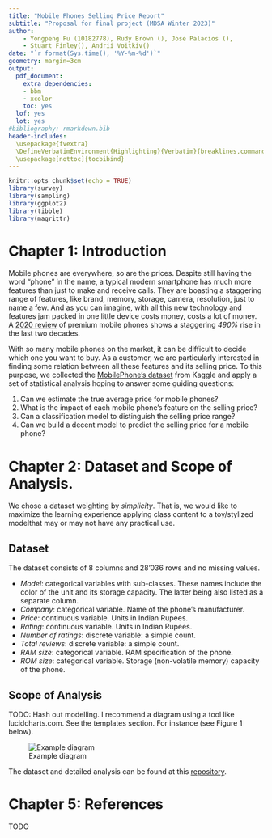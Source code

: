 ```yaml
---
title: "Mobile Phones Selling Price Report"
subtitle: "Proposal for final project (MDSA Winter 2023)"
author: 
    - Yongpeng Fu (10182778), Rudy Brown (), Jose Palacios (),
    - Stuart Finley(), Andrii Voitkiv()
date: "`r format(Sys.time(), '%Y-%m-%d')`"
geometry: margin=3cm
output: 
  pdf_document:
    extra_dependencies:
    - bbm
    - xcolor
    toc: yes
  lof: yes
  lot: yes
#bibliography: rmarkdown.bib
header-includes:
  \usepackage{fvextra}
  \DefineVerbatimEnvironment{Highlighting}{Verbatim}{breaklines,commandchars=\\\{\}}
  \usepackage[nottoc]{tocbibind}
---
```



```r
knitr::opts_chunk$set(echo = TRUE)
library(survey)
library(sampling)
library(ggplot2)
library(tibble)
library(magrittr)
```


\pagebreak

# Chapter 1: Introduction

Mobile phones are everywhere, so are the prices. Despite still having the word "phone" in the name, a typical modern smartphone has much more features than just to make and receive calls. They are boasting a staggering range of features, like brand, memory, storage, camera, resolution, just to name a few. And as you can imagine, with all this new technology and features jam packed in one little device costs money, costs a lot of money. A [2020 review](https://www.thisismoney.co.uk/money/bills/article-8548235/High-end-mobile-phones-price-soared-490-20-years.html) of premium mobile phones shows a staggering _490%_ rise in the last two decades.

With so many mobile phones on the market, it can be difficult to decide which one you want to buy. As a customer, we are particularly interested in finding some relation between all these features and its selling price. To this purpose, we collected the [MobilePhone's dataset](https://www.kaggle.com/datasets/sudhanshuy17/mobilephone) from Kaggle and apply a set of statistical analysis hoping to answer some guiding questions:

1. Can we estimate the true average price for mobile phones?
2. What is the impact of each mobile phone's feature on the selling price?
3. Can a classification model to distinguish the selling price range?
3. Can we build a decent model to predict the selling price for a mobile phone?



# Chapter 2: Dataset and Scope of Analysis.

We chose a dataset weighting by *simplicity*. That is, we would like to maximize the learning experience applying class content to a toy/stylized modelthat may or may not have any practical use.

## Dataset

The dataset consists of 8 columns and 28'036 rows and no missing values.

* *Model*: categorical variables with sub-classes. These names include the color of the unit
and its storage capacity. The latter being also listed as a separate column.
* *Company*: categorical variable. Name of the phone's manufacturer.
* *Price*: continuous variable. Units in Indian Rupees.
* *Rating*: continuous variable. Units in Indian Rupees.
* *Number of ratings*: discrete variable: a simple count.
* *Total reviews*: discrete variable: a simple count.
* *RAM size*: categorical variable. RAM specification of the phone.
* *ROM size*: categorical variable. Storage (non-volatile memory) capacity of the phone.

## Scope of Analysis

TODO: Hash out modelling. I recommend a diagram using a tool like lucidcharts.com. 
See the templates section. For instance (see Figure 1 below).

![Example diagram](./sample_analysis.png)

The dataset and detailed analysis can be found at this [repository](https://github.com/YongpengFu/Statistical-Model-for-Mobile-Phones). 



# Chapter 5: References

TODO
